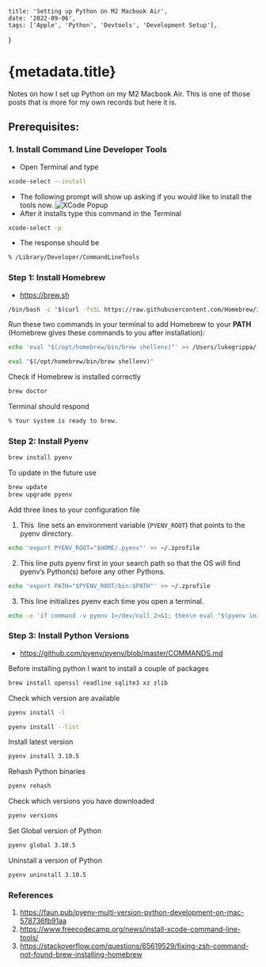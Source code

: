     title: 'Setting up Python on M2 Macbook Air',
    date: '2022-09-06',
    tags: ['Apple', 'Python', 'Devtools', 'Development Setup'],
}

# {metadata.title}

Notes on how I set up Python on my M2 Macbook Air. This is one of those posts that is more for my own records but here it is.

## Prerequisites:

### 1. Install Command Line Developer Tools

- Open Terminal and type

```bash
xcode-select --install
```

- The following prompt will show up asking if you would like to install the tools now.
![XCode Popup](/images/xcode_select.png "XCode Popup")
- After it installs type this command in the Terminal

```bash
xcode-select -p
```

- The response should be

```bash
% /Library/Developer/CommandLineTools
```




### Step 1: Install Homebrew
- https://brew.sh

``` bash
/bin/bash -c "$(curl -fsSL https://raw.githubusercontent.com/Homebrew/install/HEAD/install.sh)"
```


Run these two commands in your terminal to add Homebrew to your **PATH** (Homebrew gives these commands to you after installation):

```bash
echo 'eval "$(/opt/homebrew/bin/brew shellenv)"' >> /Users/lukegrippa/.zprofile

eval "$(/opt/homebrew/bin/brew shellenv)"
```


Check if Homebrew is installed correctly

```bash
brew doctor
```


Terminal should respond

```bash
% Your system is ready to brew.
```




### Step 2: Install Pyenv

```bash
brew install pyenv
```


To update in the future use

```bash
brew update
brew upgrade pyenv
```


Add three lines to your configuration file

1. This  line sets an environment variable (`PYENV_ROOT`) that points to the pyenv directory.

```bash
echo 'export PYENV_ROOT="$HOME/.pyenv"' >> ~/.zprofile
```


2. This line puts pyenv first in your search path so that the OS will find pyenv’s Python(s) before any other Pythons.

```bash
echo 'export PATH="$PYENV_ROOT/bin:$PATH"' >> ~/.zprofile
```


3. This line initializes pyenv each time you open a terminal.

```bash
echo -e 'if command -v pyenv 1>/dev/null 2>&1; then\n eval "$(pyenv init -)"\nfi' >> ~/.zprofile
```




### Step 3: Install Python Versions
- https://github.com/pyenv/pyenv/blob/master/COMMANDS.md


Before installing python I want to install a couple of packages

```bash
brew install openssl readline sqlite3 xz zlib
```


Check which version are available

```bash
pyenv install -l

pyenv install --list
```


Install latest version

```bash
pyenv install 3.10.5
```


Rehash Python binaries

```bash
pyenv rehash
```


Check which versions you have downloaded

```bash
pyenv versions
```


Set Global version of Python

```bash
pyenv global 3.10.5
```


Uninstall a version of Python

```bash
pyenv uninstall 3.10.5
```



### References
1. https://faun.pub/pyenv-multi-version-python-development-on-mac-578736fb91aa
2. https://www.freecodecamp.org/news/install-xcode-command-line-tools/
3. https://stackoverflow.com/questions/65619529/fixing-zsh-command-not-found-brew-installing-homebrew
